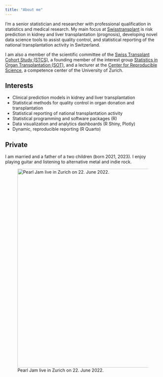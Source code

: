 ```yaml
---
title: "About me"
---
```


I'm a senior statistician and researcher with professional qualification in statistics and medical research. My main focus at [Swisstransplant](https://www.swisstransplant.org/) is risk prediction in kidney and liver transplantation (prognosis), developing novel data science tools to assist quality control, and statistical reporting of the national transplantation activity in Switzerland.

I am also a member of the scientific committee of the [Swiss Transplant Cohort Study (STCS)](https://www.stcs.ch/), a founding member of the interest group [Statistics in Organ Transplantation (SOT)](https://sites.google.com/view/statistics-in-transplantation/startseite), and a lecturer at the [Center for Reproducible Science](https://www.crs.uzh.ch/), a competence center of the University of Zurich.

## Interests

* Clinical prediction models in kidney and liver transplantation
* Statistical methods for quality control in organ donation and transplantation
* Statistical reporting of national transplantation activity
* Statistical programming and software packages (R)
* Data visualization and analytics dashboards (R Shiny, Plotly)
* Dynamic, reproducible reporting (R Quarto)

## Private
I am married and a father of a two children (born 2021, 2023). I enjoy playing guitar and listening to alternative metal and indie rock.

![Pearl Jam live in Zurich on 22. June 2022.](images/pj_zurich.png){width="6.7in" alt="Pearl Jam live in Zurich on 22. June 2022."}